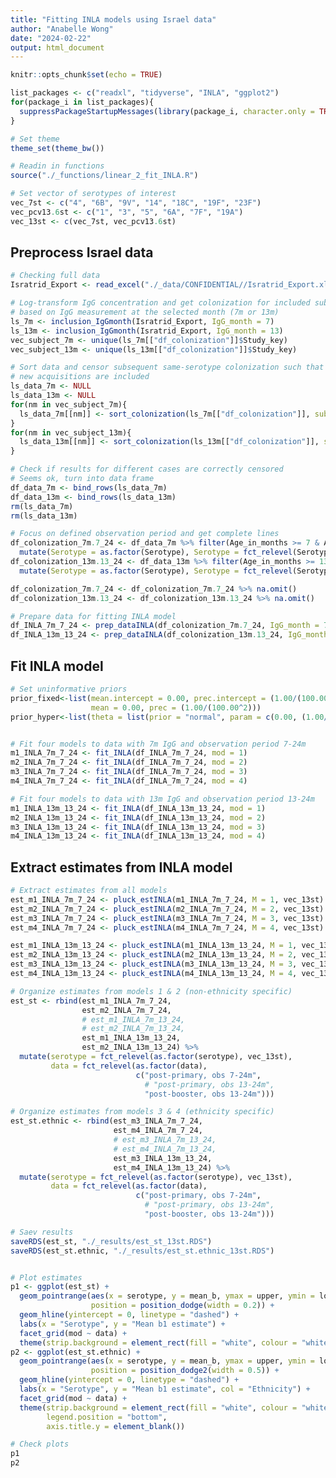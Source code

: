 ```yaml
---
title: "Fitting INLA models using Israel data"
author: "Anabelle Wong"
date: "2024-02-22"
output: html_document
---
```



```r
knitr::opts_chunk$set(echo = TRUE)

list_packages <- c("readxl", "tidyverse", "INLA", "ggplot2")
for(package_i in list_packages){
  suppressPackageStartupMessages(library(package_i, character.only = TRUE))
}

# Set theme
theme_set(theme_bw())

# Readin in functions
source("./_functions/linear_2_fit_INLA.R")

# Set vector of serotypes of interest
vec_7st <- c("4", "6B", "9V", "14", "18C", "19F", "23F")
vec_pcv13.6st <- c("1", "3", "5", "6A", "7F", "19A")
vec_13st <- c(vec_7st, vec_pcv13.6st)

```

## Preprocess Israel data
``` r
# Checking full data
Isratrid_Export <- read_excel("./_data/CONFIDENTIAL//Isratrid_Export.xlsx")

# Log-transform IgG concentration and get colonization for included subjects
# based on IgG measurement at the selected month (7m or 13m)
ls_7m <- inclusion_IgGmonth(Isratrid_Export, IgG_month = 7)
ls_13m <- inclusion_IgGmonth(Isratrid_Export, IgG_month = 13)
vec_subject_7m <- unique(ls_7m[["df_colonization"]]$Study_key)
vec_subject_13m <- unique(ls_13m[["df_colonization"]]$Study_key)

# Sort data and censor subsequent same-serotype colonization such that only 
# new acquisitions are included 
ls_data_7m <- NULL
ls_data_13m <- NULL
for(nm in vec_subject_7m){
  ls_data_7m[[nm]] <- sort_colonization(ls_7m[["df_colonization"]], subject_id = nm, vec_13st, ls_7m[["df_aby"]])
}
for(nm in vec_subject_13m){
  ls_data_13m[[nm]] <- sort_colonization(ls_13m[["df_colonization"]], subject_id = nm, vec_13st, ls_13m[["df_aby"]])
}

# Check if results for different cases are correctly censored
# Seems ok, turn into data frame
df_data_7m <- bind_rows(ls_data_7m)
df_data_13m <- bind_rows(ls_data_13m)
rm(ls_data_7m)
rm(ls_data_13m)

# Focus on defined observation period and get complete lines
df_colonization_7m.7_24 <- df_data_7m %>% filter(Age_in_months >= 7 & Age_in_months <= 24) %>% 
  mutate(Serotype = as.factor(Serotype), Serotype = fct_relevel(Serotype, vec_13st))
df_colonization_13m.13_24 <- df_data_13m %>% filter(Age_in_months >= 13 & Age_in_months <= 24) %>% 
  mutate(Serotype = as.factor(Serotype), Serotype = fct_relevel(Serotype, vec_13st))

df_colonization_7m.7_24 <- df_colonization_7m.7_24 %>% na.omit()
df_colonization_13m.13_24 <- df_colonization_13m.13_24 %>% na.omit()

# Prepare data for fitting INLA model
df_INLA_7m_7_24 <- prep_dataINLA(df_colonization_7m.7_24, IgG_month = 7)
df_INLA_13m_13_24 <- prep_dataINLA(df_colonization_13m.13_24, IgG_month = 13)
```

## Fit INLA model
``` r
# Set uninformative priors
prior_fixed<-list(mean.intercept = 0.00, prec.intercept = (1.00/(100.00^2)),  #\beta_0 ~ N(0.00, 100.00^2)
                  mean = 0.00, prec = (1.00/(100.00^2)))                      #\beta_j ~ N(0.00, 100.00^2); j=1,...,p
prior_hyper<-list(theta = list(prior = "normal", param = c(0.00, (1.00/(100.00^2)))))  #ln(r) ~ N(0.00, 100.00^2)


# Fit four models to data with 7m IgG and observation period 7-24m
m1_INLA_7m_7_24 <- fit_INLA(df_INLA_7m_7_24, mod = 1)
m2_INLA_7m_7_24 <- fit_INLA(df_INLA_7m_7_24, mod = 2)
m3_INLA_7m_7_24 <- fit_INLA(df_INLA_7m_7_24, mod = 3)
m4_INLA_7m_7_24 <- fit_INLA(df_INLA_7m_7_24, mod = 4)

# Fit four models to data with 13m IgG and observation period 13-24m
m1_INLA_13m_13_24 <- fit_INLA(df_INLA_13m_13_24, mod = 1)
m2_INLA_13m_13_24 <- fit_INLA(df_INLA_13m_13_24, mod = 2)
m3_INLA_13m_13_24 <- fit_INLA(df_INLA_13m_13_24, mod = 3)
m4_INLA_13m_13_24 <- fit_INLA(df_INLA_13m_13_24, mod = 4)
```

## Extract estimates from INLA model
``` r
# Extract estimates from all models
est_m1_INLA_7m_7_24 <- pluck_estINLA(m1_INLA_7m_7_24, M = 1, vec_13st) %>% mutate(data = "post-primary, obs 7-24m")
est_m2_INLA_7m_7_24 <- pluck_estINLA(m2_INLA_7m_7_24, M = 2, vec_13st) %>% mutate(data = "post-primary, obs 7-24m")
est_m3_INLA_7m_7_24 <- pluck_estINLA(m3_INLA_7m_7_24, M = 3, vec_13st) %>% mutate(data = "post-primary, obs 7-24m")
est_m4_INLA_7m_7_24 <- pluck_estINLA(m4_INLA_7m_7_24, M = 4, vec_13st) %>% mutate(data = "post-primary, obs 7-24m")

est_m1_INLA_13m_13_24 <- pluck_estINLA(m1_INLA_13m_13_24, M = 1, vec_13st) %>% mutate(data = "post-booster, obs 13-24m")
est_m2_INLA_13m_13_24 <- pluck_estINLA(m2_INLA_13m_13_24, M = 2, vec_13st) %>% mutate(data = "post-booster, obs 13-24m")
est_m3_INLA_13m_13_24 <- pluck_estINLA(m3_INLA_13m_13_24, M = 3, vec_13st) %>% mutate(data = "post-booster, obs 13-24m")
est_m4_INLA_13m_13_24 <- pluck_estINLA(m4_INLA_13m_13_24, M = 4, vec_13st)%>% mutate(data = "post-booster, obs 13-24m")

# Organize estimates from models 1 & 2 (non-ethnicity specific)
est_st <- rbind(est_m1_INLA_7m_7_24,
                est_m2_INLA_7m_7_24,
                # est_m1_INLA_7m_13_24,
                # est_m2_INLA_7m_13_24,
                est_m1_INLA_13m_13_24,
                est_m2_INLA_13m_13_24) %>% 
  mutate(serotype = fct_relevel(as.factor(serotype), vec_13st),
         data = fct_relevel(as.factor(data),
                            c("post-primary, obs 7-24m", 
                              # "post-primary, obs 13-24m",
                              "post-booster, obs 13-24m")))

# Organize estimates from models 3 & 4 (ethnicity specific)
est_st.ethnic <- rbind(est_m3_INLA_7m_7_24,
                       est_m4_INLA_7m_7_24,
                       # est_m3_INLA_7m_13_24,
                       # est_m4_INLA_7m_13_24,
                       est_m3_INLA_13m_13_24,
                       est_m4_INLA_13m_13_24) %>%
  mutate(serotype = fct_relevel(as.factor(serotype), vec_13st),
         data = fct_relevel(as.factor(data),
                            c("post-primary, obs 7-24m", 
                              # "post-primary, obs 13-24m",
                              "post-booster, obs 13-24m")))

# Saev results
saveRDS(est_st, "./_results/est_st_13st.RDS")
saveRDS(est_st.ethnic, "./_results/est_st.ethnic_13st.RDS")


# Plot estimates
p1 <- ggplot(est_st) +
  geom_pointrange(aes(x = serotype, y = mean_b, ymax = upper, ymin = lower),
                  position = position_dodge(width = 0.2)) +
  geom_hline(yintercept = 0, linetype = "dashed") +
  labs(x = "Serotype", y = "Mean b1 estimate") +
  facet_grid(mod ~ data) +
  theme(strip.background = element_rect(fill = "white", colour = "white"))
p2 <- ggplot(est_st.ethnic) +
  geom_pointrange(aes(x = serotype, y = mean_b, ymax = upper, ymin = lower, col = ethnicity),
                  position = position_dodge2(width = 0.5)) +
  geom_hline(yintercept = 0, linetype = "dashed") +
  labs(x = "Serotype", y = "Mean b1 estimate", col = "Ethnicity") +
  facet_grid(mod ~ data) +
  theme(strip.background = element_rect(fill = "white", colour = "white"),
        legend.position = "bottom",
        axis.title.y = element_blank())

# Check plots
p1
p2
```
